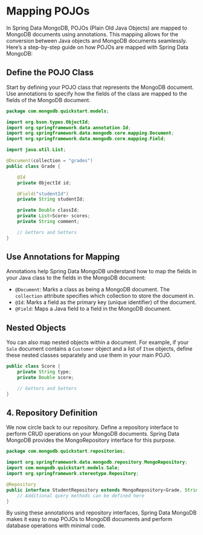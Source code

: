 # Mapping POJOs

In Spring Data MongoDB, POJOs (Plain Old Java Objects) are mapped to MongoDB documents using annotations. 
This mapping allows for the conversion between Java objects and MongoDB documents seamlessly. Here’s a step-by-step 
guide on how POJOs are mapped with Spring Data MongoDB:

## Define the POJO Class
Start by defining your POJO class that represents the MongoDB document. Use annotations to specify how the fields 
of the class are mapped to the fields of the MongoDB document.

```java
package com.mongodb.quickstart.models;

import org.bson.types.ObjectId;
import org.springframework.data.annotation.Id;
import org.springframework.data.mongodb.core.mapping.Document;
import org.springframework.data.mongodb.core.mapping.Field;

import java.util.List;

@Document(collection = "grades")
public class Grade {

    @Id
    private ObjectId id;

    @Field("studentId")
    private String studentId;

    private Double classId;
    private List<Score> scores;
    private String comment;

    // Getters and Setters
}
```

## Use Annotations for Mapping
Annotations help Spring Data MongoDB understand how to map the fields in your Java class to the fields in the MongoDB document:

 - `@Document`: Marks a class as being a MongoDB document. The `collection` attribute specifies which collection to store the document in.
 - `@Id`: Marks a field as the primary key (unique identifier) of the document.
 - `@Field`: Maps a Java field to a field in the MongoDB document.

## Nested Objects
You can also map nested objects within a document. For example, if your `Sale` document contains a `Customer` object and a list of `Item` objects, 
define these nested classes separately and use them in your main POJO.

```java
public class Score {
    private String type;
    private Double score;

    // Getters and Setters
}

```
## 4. Repository Definition
We now circle back to our repository. Define a repository interface to perform CRUD operations on your MongoDB documents. 
Spring Data MongoDB provides the MongoRepository interface for this purpose.

```java
package com.mongodb.quickstart.repositories;

import org.springframework.data.mongodb.repository.MongoRepository;
import com.mongodb.quickstart.models.Sale;
import org.springframework.stereotype.Repository;

@Repository
public interface StudentRepository extends MongoRepository<Grade, String> {
    // Additional query methods can be defined here
}
```

By using these annotations and repository interfaces, Spring Data MongoDB makes it easy to map POJOs to MongoDB documents and 
perform database operations with minimal code.